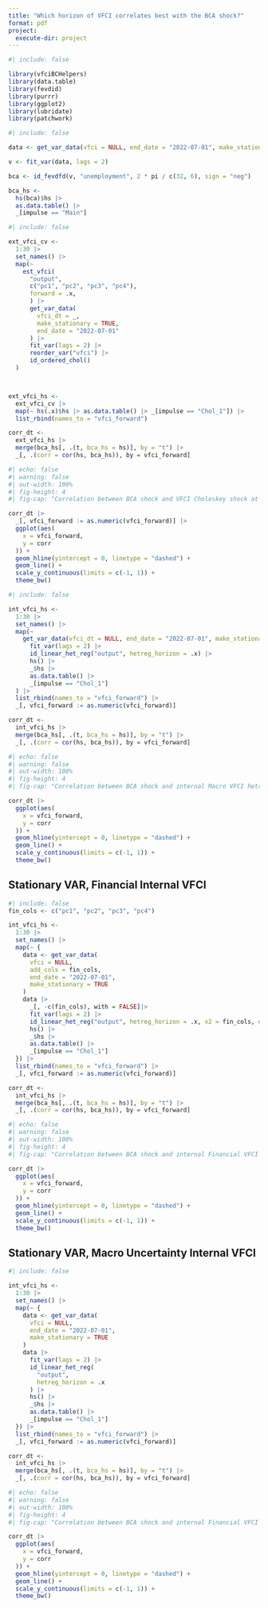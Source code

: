 ```yaml
---
title: "Which horizon of VFCI correlates best with the BCA shock?"
format: pdf
project:
  execute-dir: project
---
```


```r
#| include: false

library(vfciBCHelpers)
library(data.table)
library(fevdid)
library(purrr)
library(ggplot2)
library(lubridate)
library(patchwork)
```


```r
#| include: false

data <- get_var_data(vfci = NULL, end_date = "2022-07-01", make_stationary = TRUE)

v <- fit_var(data, lags = 2)

bca <- id_fevdfd(v, "unemployment", 2 * pi / c(32, 6), sign = "neg")

bca_hs <-
  hs(bca)$hs |>
  as.data.table() |>
  _[impulse == "Main"]

```

```r
#| include: false

ext_vfci_cv <-
  1:30 |>
  set_names() |>
  map(~
    est_vfci(
      "output",
      c("pc1", "pc2", "pc3", "pc4"),
      forward = .x,
      ) |>
      get_var_data(
        vfci_dt = _,
        make_stationary = TRUE,
        end_date = "2022-07-01"
      ) |>
      fit_var(lags = 2) |>
      reorder_var("vfci") |>
      id_ordered_chol()
  )



ext_vfci_hs <-
  ext_vfci_cv |>
  map(~ hs(.x)$hs |> as.data.table() |> _[impulse == "Chol_1"]) |>
  list_rbind(names_to = "vfci_forward")

corr_dt <-
  ext_vfci_hs |>
  merge(bca_hs[, .(t, bca_hs = hs)], by = "t") |>
  _[, .(corr = cor(hs, bca_hs)), by = vfci_forward]

```

```r
#| echo: false
#| warning: false
#| out-width: 100%
#| fig-height: 4
#| fig-cap: "Correlation between BCA shock and VFCI Choleskey shock at different horizons"

corr_dt |>
  _[, vfci_forward := as.numeric(vfci_forward)] |>
  ggplot(aes(
    x = vfci_forward,
    y = corr
  )) +
  geom_hline(yintercept = 0, linetype = "dashed") +
  geom_line() +
  scale_y_continuous(limits = c(-1, 1)) +
  theme_bw()

```



```r
#| include: false

int_vfci_hs <-
  1:30 |>
  set_names() |>
  map(~
    get_var_data(vfci_dt = NULL, end_date = "2022-07-01", make_stationary = TRUE) |>
      fit_var(lags = 2) |>
      id_linear_het_reg("output", hetreg_horizon = .x) |>
      hs() |>
      _$hs |>
      as.data.table() |>
      _[impulse == "Chol_1"]
  ) |>
  list_rbind(names_to = "vfci_forward") |>
  _[, vfci_forward := as.numeric(vfci_forward)]

corr_dt <-
  int_vfci_hs |>
  merge(bca_hs[, .(t, bca_hs = hs)], by = "t") |>
  _[, .(corr = cor(hs, bca_hs)), by = vfci_forward]

```

```r
#| echo: false
#| warning: false
#| out-width: 100%
#| fig-height: 4
#| fig-cap: "Correlation between BCA shock and internal Macro VFCI hetreg shock at different horizons"

corr_dt |>
  ggplot(aes(
    x = vfci_forward,
    y = corr
  )) +
  geom_hline(yintercept = 0, linetype = "dashed") +
  geom_line() +
  scale_y_continuous(limits = c(-1, 1)) +
  theme_bw()

```


## Stationary VAR, Financial Internal VFCI

```r
#| include: false
fin_cols <- c("pc1", "pc2", "pc3", "pc4")

int_vfci_hs <-
  1:30 |>
  set_names() |>
  map(~ {
    data <- get_var_data(
      vfci = NULL,
      add_cols = fin_cols,
      end_date = "2022-07-01",
      make_stationary = TRUE
    ) 
    data |>
      _[, -c(fin_cols), with = FALSE]|>
      fit_var(lags = 2) |>
      id_linear_het_reg("output", hetreg_horizon = .x, x2 = fin_cols, extra_data = data[, fin_cols, with = FALSE], method = "mriv") |>
      hs() |>
      _$hs |>
      as.data.table() |>
      _[impulse == "Chol_1"]
  }) |>
  list_rbind(names_to = "vfci_forward") |>
  _[, vfci_forward := as.numeric(vfci_forward)]

corr_dt <-
  int_vfci_hs |>
  merge(bca_hs[, .(t, bca_hs = hs)], by = "t") |>
  _[, .(corr = cor(hs, bca_hs)), by = vfci_forward]

```

```r
#| echo: false
#| warning: false
#| out-width: 100%
#| fig-height: 4
#| fig-cap: "Correlation between BCA shock and internal Financial VFCI hetreg shock at different horizons"

corr_dt |>
  ggplot(aes(
    x = vfci_forward,
    y = corr
  )) +
  geom_hline(yintercept = 0, linetype = "dashed") +
  geom_line() +
  scale_y_continuous(limits = c(-1, 1)) +
  theme_bw()

```


## Stationary VAR, Macro Uncertainty Internal VFCI

```r
#| include: false

int_vfci_hs <-
  1:30 |>
  set_names() |>
  map(~ {
    data <- get_var_data(
      vfci = NULL,
      end_date = "2022-07-01",
      make_stationary = TRUE
    ) 
    data |>
      fit_var(lags = 2) |>
      id_linear_het_reg(
        "output",
        hetreg_horizon = .x
      ) |>
      hs() |>
      _$hs |>
      as.data.table() |>
      _[impulse == "Chol_1"]
  }) |>
  list_rbind(names_to = "vfci_forward") |>
  _[, vfci_forward := as.numeric(vfci_forward)]

corr_dt <-
  int_vfci_hs |>
  merge(bca_hs[, .(t, bca_hs = hs)], by = "t") |>
  _[, .(corr = cor(hs, bca_hs)), by = vfci_forward]

```

```r
#| echo: false
#| warning: false
#| out-width: 100%
#| fig-height: 4
#| fig-cap: "Correlation between BCA shock and internal Financial VFCI hetreg shock at different horizons"

corr_dt |>
  ggplot(aes(
    x = vfci_forward,
    y = corr
  )) +
  geom_hline(yintercept = 0, linetype = "dashed") +
  geom_line() +
  scale_y_continuous(limits = c(-1, 1)) +
  theme_bw()

```


